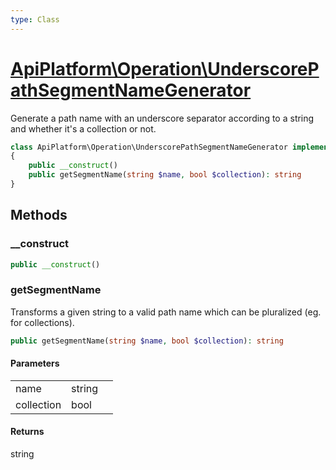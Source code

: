 ```yaml
---
type: Class
---
```


# [ApiPlatform\Operation\UnderscorePathSegmentNameGenerator](/docs/reference/Operation/UnderscorePathSegmentNameGenerator)

Generate a path name with an underscore separator according to a string and whether it's a collection or not.



```php
class ApiPlatform\Operation\UnderscorePathSegmentNameGenerator implements `<a href="/docs/reference/Metadata/Operation/PathSegmentNameGeneratorInterface">ApiPlatform\Metadata\Operation\PathSegmentNameGeneratorInterface</a>`
{
    public __construct()
    public getSegmentName(string $name, bool $collection): string
}
```
## Methods

### __construct



```php
public __construct()
```

### getSegmentName

Transforms a given string to a valid path name which can be pluralized (eg. for collections).

```php
public getSegmentName(string $name, bool $collection): string
```

#### Parameters

<table><tbody>
<tr><td>name</td><td>string</td><td></td></tr><tr><td>collection</td><td>bool</td><td></td></tr>
</tbody>
</table>

#### Returns

string
